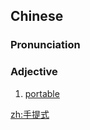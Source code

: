 ==Chinese==
{{zh-forms|type=21}}

===Pronunciation===
{{zh-pron
|m=shǒutíshì
|c=sau2 tai4 sik1
|mn=chhiú-thê-sek
|cat=a
}}

===Adjective===
{{zh-adj}}

# {{lb|zh|attributive}} [[portable]]

[[zh:手提式]]